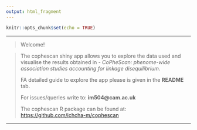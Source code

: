 ```yaml
---
output: html_fragment
---
```


```r
knitr::opts_chunk$set(echo = TRUE)
```

------------------------------------------------------------------------

> Welcome!

> The cophescan shiny app allows you to explore the data used and visualise the results obtained in - *CoPheScan: phenome-wide association studies accounting for linkage disequilibrium.*
>
> FA detailed guide to explore the app please is given in the **README** tab.
>
> For issues/queries write to: **im504\@cam.ac.uk**
>
> The cophescan R package can be found at: <https://github.com/ichcha-m/cophescan>

------------------------------------------------------------------------
